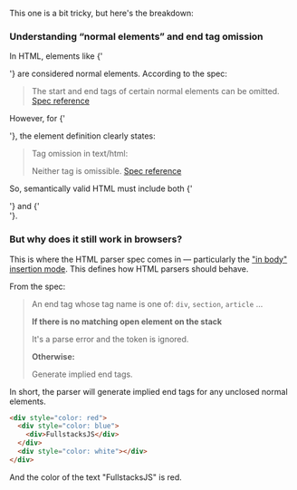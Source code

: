 This one is a bit tricky, but here's the breakdown:

### Understanding “normal elements” and end tag omission

In HTML, elements like <H>{'<div>'}</H> are considered normal elements. According to the spec:

> The start and end tags of certain normal elements can be omitted. [Spec reference](https://html.spec.whatwg.org/multipage/syntax.html#normal-elements)

However, for <H>{'<div>'}</H>, the element definition clearly states:

> Tag omission in text/html:
>
> Neither tag is omissible. [Spec reference](https://html.spec.whatwg.org/multipage/grouping-content.html#the-div-element)

So, semantically valid HTML must include both <H>{'<div>'}</H> and <H>{'</div>'}</H>.

### But why does it still work in browsers?

This is where the HTML parser spec comes in — particularly the ["in body" insertion mode](https://html.spec.whatwg.org/multipage/parsing.html#parsing-main-inbody). This defines how HTML parsers should behave.

From the spec:

> An end tag whose tag name is one of: `div`, `section`, `article` ...
>
> **If there is no matching open element on the stack**
>
> It's a parse error and the token is ignored.
>
> **Otherwise:**
>
> Generate implied end tags.

In short, the parser will generate implied end tags for any unclosed normal elements.

```html
<div style="color: red">
  <div style="color: blue">
    <div>FullstacksJS</div>
  </div>
  <div style="color: white"></div>
</div>
```

And the color of the text "FullstacksJS" is red.
